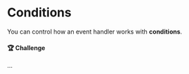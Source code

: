 
# Conditions

You can control how an event handler works with **conditions**.

<LiveView code={Snippets.data} />

#### 🏆 Challenge

...
